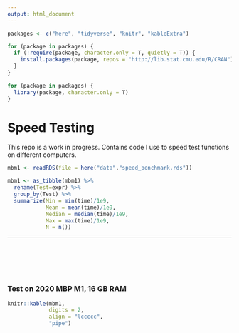 ```yaml
---
output: html_document
---
```


```r
packages <- c("here", "tidyverse", "knitr", "kableExtra")

for (package in packages) {
  if (!require(package, character.only = T, quietly = T)) {
    install.packages(package, repos = "http://lib.stat.cmu.edu/R/CRAN")
  }
}

for (package in packages) {
  library(package, character.only = T)
}
```

# Speed Testing

This repo is a work in progress. Contains code I use to speed test functions on different computers.

```r

mbm1 <- readRDS(file = here("data","speed_benchmark.rds"))

mbm1 <- as_tibble(mbm1) %>%
  rename(Test=expr) %>% 
  group_by(Test) %>%
  summarize(Min = min(time)/1e9,
            Mean = mean(time)/1e9,
            Median = median(time)/1e9,
            Max = max(time)/1e9,
            N = n())
```

---

<br><br><br><br>

### Test on 2020 MBP M1, 16 GB RAM
```r
knitr::kable(mbm1, 
             digits = 2, 
             align = "lccccc",
             "pipe")
```

